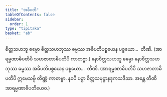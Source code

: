 ```yaml
---
title: "အဓိပတိ"
tableOfContents: false
sidebar:
  order: 1
type: "tipitaka"
basket: "ab"
---
```



<DynamicBreadcrumb />

<Division number="259">

<Paragraph number="2957">
စိတ္တသဟဘူ ဓမ္မော စိတ္တသဟဘုဿ ဓမ္မဿ အဓိပတိပစ္စယေန ပစ္စယော…  တီဏိ. (အာရမ္မဏာဓိပတိပိ သဟဇာတာဓိပတိပိ ကာတဗ္ဗာ.)
</Paragraph>

<Paragraph number="2958">
နောစိတ္တသဟဘူ ဓမ္မော နောစိတ္တသဟဘုဿ ဓမ္မဿ အဓိပတိပစ္စယေန ပစ္စယော…  တီဏိ. (အာရမ္မဏာဓိပတိပိ သဟဇာတာဓိပတိပိ ဣမေသမ္ပိ တိဏ္ဏံ ကာတဗ္ဗာ. နဝပိ ပဉှာ စိတ္တသမုဋ္ဌာနဒုကသဒိသာ. အန္တေ တီဏိ အာရမ္မဏာဓိပတိယေဝ.)
</Paragraph>
</Division>